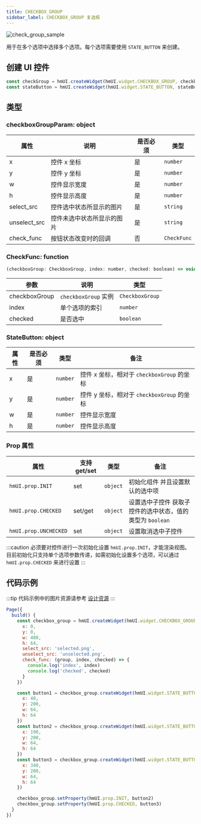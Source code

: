 ```yaml
---
title: CHECKBOX_GROUP
sidebar_label: CHECKBOX_GROUP 复选框
---
```


![check_group_sample](/img/api/check_group_sample.jpg)

用于在多个选项中选择多个选项。每个选项需要使用 `STATE_BUTTON` 来创建。

## 创建 UI 控件

```js
const checkGroup = hmUI.createWidget(hmUI.widget.CHECKBOX_GROUP, checkboxGroupParam)
const stateButton = hmUI.createWidget(hmUI.widget.STATE_BUTTON, stateButtonParam)
```

## 类型

### checkboxGroupParam: object

| 属性         | 说明                       | 是否必须 | 类型        |
| ------------ | -------------------------- | -------- | ----------- |
| x            | 控件 x 坐标                | 是       | `number`    |
| y            | 控件 y 坐标                | 是       | `number`    |
| w            | 控件显示宽度               | 是       | `number`    |
| h            | 控件显示高度               | 是       | `number`    |
| select_src   | 控件选中状态所显示的图片   | 是       | `string`    |
| unselect_src | 控件未选中状态所显示的图片 | 是       | `string`    |
| check_func   | 按钮状态改变时的回调       | 否       | `CheckFunc` |

### CheckFunc: function

```js
(checkboxGroup: CheckboxGroup, index: number, checked: boolean) => void
```

| 参数          | 说明              | 类型            |
| ------------- | ----------------- | --------------- |
| checkboxGroup | `checkboxGroup` 实例 | `CheckboxGroup` |
| index         | 单个选项的索引    | `number`        |
| checked       | 是否选中          | `boolean`       |

### StateButton: object

| 属性 | 是否必须 | 类型     | 备注                                    |
| ---- | -------- | -------- | --------------------------------------- |
| x    | 是       | `number` | 控件 x 坐标，相对于 `checkboxGroup` 的坐标 |
| y    | 是       | `number` | 控件 y 坐标，相对于 `checkboxGroup` 的坐标 |
| w    | 是       | `number` | 控件显示宽度                            |
| h    | 是       | `number` | 控件显示高度                            |

### Prop 属性

| 属性                  | 支持 get/set | 类型     | 备注                                                      |
| --------------------- | ------------ | -------- | --------------------------------------------------------- |
| `hmUI.prop.INIT`      | set          | `object` | 初始化组件 并且设置默认的选中项                           |
| `hmUI.prop.CHECKED`   | set/get      | `object` | 设置选中子控件 获取子控件的选中状态，值的类型为 `boolean` |
| `hmUI.prop.UNCHECKED` | set          | `object` | 设置取消选中子控件                                        |

:::caution
必须要对控件进行一次初始化设置 `hmUI.prop.INIT`，才能渲染视图。目前初始化只支持单个选项参数传递，如需初始化设置多个选项，可以通过 `hmUI.prop.CHECKED` 来进行设置
:::

## 代码示例

:::tip
代码示例中的图片资源请参考 [设计资源](../../../related-resources/design-resources.mdx)
:::

```js
Page({
  build() {
    const checkbox_group = hmUI.createWidget(hmUI.widget.CHECKBOX_GROUP, {
      x: 0,
      y: 0,
      w: 480,
      h: 64,
      select_src: 'selected.png',
      unselect_src: 'unselected.png',
      check_func: (group, index, checked) => {
        console.log('index', index)
        console.log('checked', checked)
      }
    })

    const button1 = checkbox_group.createWidget(hmUI.widget.STATE_BUTTON, {
      x: 40,
      y: 200,
      w: 64,
      h: 64
    })
    const button2 = checkbox_group.createWidget(hmUI.widget.STATE_BUTTON, {
      x: 190,
      y: 200,
      w: 64,
      h: 64
    })
    const button3 = checkbox_group.createWidget(hmUI.widget.STATE_BUTTON, {
      x: 340,
      y: 200,
      w: 64,
      h: 64
    })

    checkbox_group.setProperty(hmUI.prop.INIT, button2)
    checkbox_group.setProperty(hmUI.prop.CHECKED, button3)
  }
})
```
